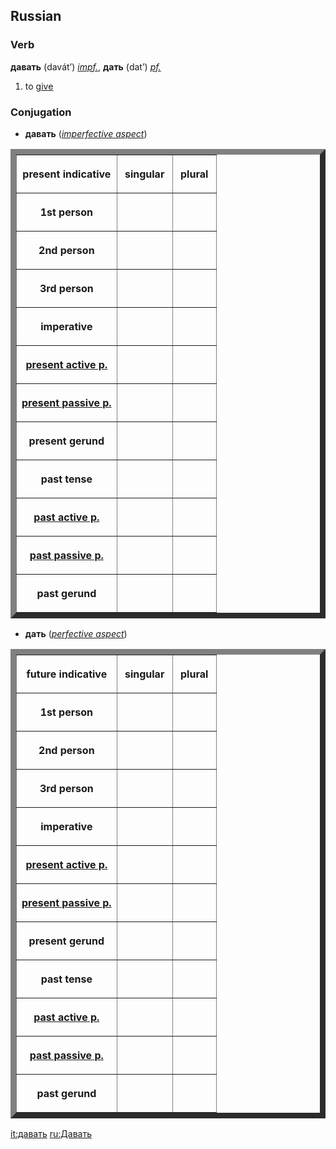 ==Russian==
===Verb===
'''давать''' (davát’) ''[[impf.]]'', '''дать''' (dat’) ''[[pf.]]''

#to [[give]]

===Conjugation===
*'''давать''' (''[[imperfective aspect]]'')
<table border="9">
<tr><th>present indicative</th><th>&nbsp;singular&nbsp;</th><th>&nbsp;plural&nbsp;</th></tr>
<tr><th>1st person</th><td>&nbsp;{{Unicode|даю́}}&nbsp;</td><td>&nbsp;{{Unicode|даём}}&nbsp;</td></tr>
<tr><th>2nd person</th><td>&nbsp;{{Unicode|даёшь}}&nbsp;</td><td>&nbsp;{{Unicode|даёте}}&nbsp;</td></tr>
<tr><th>3rd person</th><td>&nbsp;{{Unicode|даёт}}&nbsp;</td><td>&nbsp;{{Unicode|даю́т}}&nbsp;</td></tr>
<tr><th>imperative</th><td>&nbsp;{{Unicode|дава́й}}&nbsp;</td><td>&nbsp;{{Unicode|дава́йте}}&nbsp;</td></tr>
<tr><th>[[present participle|present active p.]]</th><td>&nbsp;{{Unicode|даю́щий}}&nbsp;</td><td>&nbsp;{{Unicode|}}&nbsp;</td></tr>
<tr><th>[[present participle|present passive p.]]</th><td>&nbsp;{{Unicode|дава́емый}}&nbsp;</td><td>&nbsp;{{Unicode|}}&nbsp;</td></tr>
<tr><th>present gerund</th><td>&nbsp;{{Unicode|дава́я}}&nbsp;</td><td>&nbsp;{{Unicode|}}&nbsp;</td></tr>
<tr><th>past tense</th><td>&nbsp;{{Unicode|дава́л, дава́ла, дава́ло}}&nbsp;</td><td>&nbsp;{{Unicode|дава́ли}}&nbsp;</td></tr>
<tr><th>[[past participle|past active p.]]</th><td>&nbsp;{{Unicode|дава́вший}}&nbsp;</td><td>&nbsp;{{Unicode|}}&nbsp;</td></tr>
<tr><th>[[past participle|past passive p.]]</th><td>&nbsp;{{Unicode|—}}&nbsp;</td><td>&nbsp;{{Unicode|}}&nbsp;</td></tr>
<tr><th>past gerund</th><td>&nbsp;{{Unicode|—}}&nbsp;</td><td>&nbsp;{{Unicode|}}&nbsp;</td></tr>
</table>


*'''дать''' (''[[perfective aspect]]'')
<table border="9">
<tr><th>future indicative</th><th>&nbsp;singular&nbsp;</th><th>&nbsp;plural&nbsp;</th></tr>
<tr><th>1st person</th><td>&nbsp;{{Unicode|дам}}&nbsp;</td><td>&nbsp;{{Unicode|дади́м}}&nbsp;</td></tr>
<tr><th>2nd person</th><td>&nbsp;{{Unicode|дашь}}&nbsp;</td><td>&nbsp;{{Unicode|дади́те}}&nbsp;</td></tr>
<tr><th>3rd person</th><td>&nbsp;{{Unicode|даст}}&nbsp;</td><td>&nbsp;{{Unicode|даду́т}}&nbsp;</td></tr>
<tr><th>imperative</th><td>&nbsp;{{Unicode|дай}}&nbsp;</td><td>&nbsp;{{Unicode|да́йте}}&nbsp;</td></tr>
<tr><th>[[present participle|present active p.]]</th><td>&nbsp;{{Unicode|—}}&nbsp;</td><td>&nbsp;{{Unicode|}}&nbsp;</td></tr>
<tr><th>[[present participle|present passive p.]]</th><td>&nbsp;{{Unicode|—}}&nbsp;</td><td>&nbsp;{{Unicode|}}&nbsp;</td></tr>
<tr><th>present gerund</th><td>&nbsp;{{Unicode|—}}&nbsp;</td><td>&nbsp;{{Unicode|}}&nbsp;</td></tr>
<tr><th>past tense</th><td>&nbsp;{{Unicode|дал, дала́, да́ло}}&nbsp;</td><td>&nbsp;{{Unicode|да́ли}}&nbsp;</td></tr>
<tr><th>[[past participle|past active p.]]</th><td>&nbsp;{{Unicode|да́вший}}&nbsp;</td><td>&nbsp;{{Unicode|}}&nbsp;</td></tr>
<tr><th>[[past participle|past passive p.]]</th><td>&nbsp;{{Unicode|да́нный (дан, дана́, да́но)}}&nbsp;</td><td>&nbsp;{{Unicode|(да́ны)}}&nbsp;</td></tr>
<tr><th>past gerund</th><td>&nbsp;{{Unicode|дав, да́вши}}&nbsp;</td><td>&nbsp;{{Unicode|}}&nbsp;</td></tr>
</table>

[[it:давать]]
[[ru:Давать]]